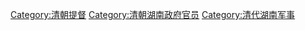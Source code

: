 [[Category:清朝提督|Category:清朝提督]]
[[Category:清朝湖南政府官员|Category:清朝湖南政府官员]]
[[Category:清代湖南军事|Category:清代湖南军事]]